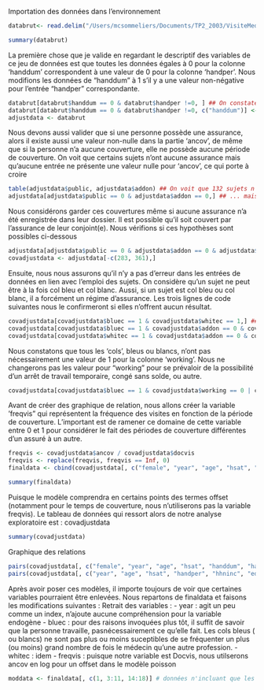 Importation des données dans l'environnement

```r
databrut<- read.delim("/Users/mcsommeliers/Documents/TP2_2003/VisiteMedicaleFreq_train.txt", sep = " ")
```

```r
summary(databrut)
```


La première chose que je valide en regardant le descriptif des variables de ce jeu de données est 
que toutes les données égales à 0 pour la colonne 'handdum' correspondent à une valeur de 0 pour la colonne 'handper'. Nous modifions les données de "handdum" à 1 s'il y a une valeur non-négative pour l'entrée "handper" correspondante.

```r
databrut[databrut$handdum == 0 & databrut$handper !=0, ] ## On constate que 14 entrées présentent ce problème, nous les corrigeons
databrut[databrut$handdum == 0 & databrut$handper !=0, c("handdum")] <- 1
adjustdata <- databrut
```

Nous devons aussi valider que si une personne possède une assurance, alors il existe aussi une valeur non-nulle dans la partie 'ancov',
de même que si la personne n'a aucune couverture, elle ne possède aucune période de couverture. On voit que certains sujets n'ont aucune assurance mais qu'aucune entrée
ne présente une valeur nulle pour 'ancov', ce qui porte à croire 

```r
table(adjustdata$public, adjustdata$addon) ## On voit que 132 sujets n'ont aucune couverture d'assurance ...
adjustdata[adjustdata$public == 0 & adjustdata$addon == 0,] ## ... mais qu'aucun de ces sujets ne présentent de valeur nulle pour 'ancov'
```
Nous considérons garder ces couvertures même si aucune assurance n'a été enregistrée dans leur dossier. Il est possible qu'il soit couvert par l'assurance de leur conjoint(e).
Nous vérifions si ces hypothèses sont possibles ci-dessous
```r
adjustdata[adjustdata$public == 0 & adjustdata$addon == 0 & adjustdata$married != 1 & adjustdata$working ==0, ] # Voic 2 cas où l'hypothèse ne peut être vérfiée, nous supprimons alors ces données
covadjustdata <- adjustdata[-c(283, 361),] 
```





Ensuite, nous nous assurons qu'il n'y a pas d'erreur dans les entrées de données en lien avec l'emploi des sujets. On considère qu'un sujet ne peut être à la fois col bleu et col blanc.
Aussi, si un sujet est col bleu ou col blanc, il a forcément un régime d'assurance. Les trois lignes de code suivantes nous le confirmeront si elles n'offrent aucun résultat.

```r
covadjustdata[covadjustdata$bluec == 1 & covadjustdata$whitec == 1,] ## Aucun sujet n'est col blanc ET col bleu
covadjustdata[covadjustdata$bluec == 1 & covadjustdata$addon == 0 & covadjustdata$public == 0,] ## Tous les cols bleus ont au moins une assurance
covadjustdata[covadjustdata$whitec == 1 & covadjustdata$addon == 0 & covadjustdata$public == 0,] ## Tous les cols blancs ont au moins une assurance
```
Nous constatons que tous les 'cols', bleus ou blancs, n'ont pas nécessairement une valeur de 1 pour la colonne 'working'. Nous ne changerons pas les valeur pour "working" pour se prévaloir de la possibilité d'un arrêt de travail temporaire, congé sans solde, ou autre.
```r
covadjustdata[covadjustdata$bluec == 1 & covadjustdata$working == 0 | covadjustdata$whitec == 1 & covadjustdata$working == 0,] ## 10 données démontrent 
```
Avant de créer des graphique de relation, nous allons créer la variable 'freqvis" qui représentent la fréquence des visites en fonction de la période de couverture. L'important est de ramener ce domaine de cette variable entre 0 et 1 pour considérer le fait des périodes de couverture différentes d'un assuré à un autre.

```r
freqvis <- covadjustdata$ancov / covadjustdata$docvis 
freqvis <- replace(freqvis, freqvis == Inf, 0)
finaldata <- cbind(covadjustdata[, c("female", "year", "age", "hsat", "handdum", "handper", "hhninc", "hhkids", "educ", "married", "working", "bluec", "whitec", "self", "docvis", "public", "addon", "ancov")], freqvis)
```



```r
summary(finaldata)
```
Puisque le modèle comprendra en certains points des termes offset (notamment pour le temps de couverture, nous n'utiliserons pas la variable freqvis). Le tableau de données qui ressort alors de notre analyse exploratoire est : covadjustdata

```r
summary(covadjustdata)
```


Graphique des relations

```r
pairs(covadjustdata[, c("female", "year", "age", "hsat", "handdum", "handper", "hhninc", "hhkids", "educ", "married", "working", "bluec", "whitec", "self", "docvis", "public", "addon", "ancov")]) ## Toutes les variables, y compris les indicatrices
pairs(covadjustdata[, c("year", "age", "hsat", "handper", "hhninc", "educ", "docvis", "ancov")]) ## Toutes les variables sauf les indicatrices
```
Après avoir poser ces modèles, il importe toujours de voir que certaines variables pourraient être enlevées. Nous repartons de finaldata et faisons les modifications suivantes :
Retrait des variables :
  - year : agit un peu comme un index, n'ajoute aucune compréhension pour la variable endogène
  - bluec : pour des raisons invoquées plus tôt, il suffit de savoir que la personne travaille, pasnécessairement ce qu'elle fait. Les cols bleus ( ou blancs) ne sont pas plus ou moins suceptibles de se fréquenter un plus (ou moins) grand nombre de fois le médecin qu'une autre profession.
  - whitec : idem
  - freqvis : puisque notre variable est Docvis, nous utilserons ancov en log pour un offset dans le modèle poisson 
```r
moddata <- finaldata[, c(1, 3:11, 14:18)] # données n'incluant que les variables d'intérêt, à priori
```
  

